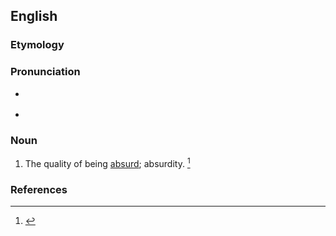 ==English==

===Etymology===
{{suffix|en|absurd|ness}}

===Pronunciation===
* {{a|RP}} {{IPA|en|/əbˈsɜːd.nəs/}}
* {{a|US}} {{IPA|en|/æbˈsɝd.nəs/|/æbˈzɝd.nəs/|/əbˈsɝd.nəs/|/əbˈzɝd.nəs/}}

===Noun===
{{en-noun|~}}

# {{lb|en|rare}} The quality of being [[absurd]]; absurdity. {{defdate|First attested in the mid 16<sup>th</sup> century.}}<ref name=SOED>{{R:SOED5|page=10}}</ref>

===References===
<references/>